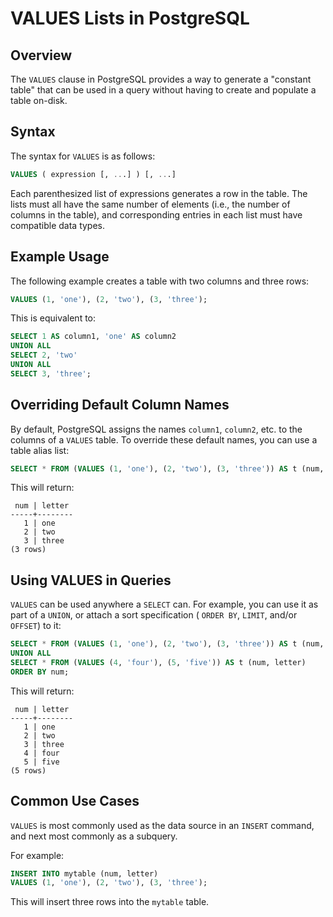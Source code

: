 # **VALUES Lists in PostgreSQL**

## **Overview**

The `VALUES` clause in PostgreSQL provides a way to generate a "constant table" that can be used in a query without having to create and populate a table on-disk.

## **Syntax**

The syntax for `VALUES` is as follows:

```sql
VALUES ( expression [, ...] ) [, ...]
```

Each parenthesized list of expressions generates a row in the table. The lists must all have the same number of elements (i.e., the number of columns in the table), and corresponding entries in each list must have compatible data types.

## **Example Usage**

The following example creates a table with two columns and three rows:

```sql
VALUES (1, 'one'), (2, 'two'), (3, 'three');
```

This is equivalent to:

```sql
SELECT 1 AS column1, 'one' AS column2
UNION ALL
SELECT 2, 'two'
UNION ALL
SELECT 3, 'three';
```

## **Overriding Default Column Names**

By default, PostgreSQL assigns the names `column1`, `column2`, etc. to the columns of a `VALUES` table. To override these default names, you can use a table alias list:

```sql
SELECT * FROM (VALUES (1, 'one'), (2, 'two'), (3, 'three')) AS t (num, letter);
```

This will return:

```
 num | letter
-----+--------
   1 | one
   2 | two
   3 | three
(3 rows)
```

## **Using VALUES in Queries**

`VALUES` can be used anywhere a `SELECT` can. For example, you can use it as part of a `UNION`, or attach a sort specification ( `ORDER BY`, `LIMIT`, and/or `OFFSET`) to it:

```sql
SELECT * FROM (VALUES (1, 'one'), (2, 'two'), (3, 'three')) AS t (num, letter)
UNION ALL
SELECT * FROM (VALUES (4, 'four'), (5, 'five')) AS t (num, letter)
ORDER BY num;
```

This will return:

```
 num | letter
-----+--------
   1 | one
   2 | two
   3 | three
   4 | four
   5 | five
(5 rows)
```

## **Common Use Cases**

`VALUES` is most commonly used as the data source in an `INSERT` command, and next most commonly as a subquery.

For example:

```sql
INSERT INTO mytable (num, letter)
VALUES (1, 'one'), (2, 'two'), (3, 'three');
```

This will insert three rows into the `mytable` table.

